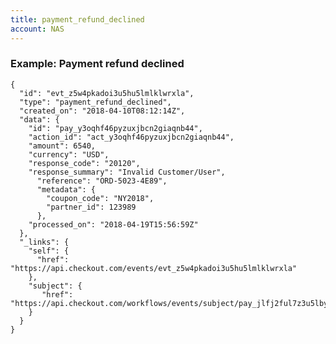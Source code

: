```yaml
---
title: payment_refund_declined
account: NAS
---
```


### Example: Payment refund declined

    {
      "id": "evt_z5w4pkadoi3u5hu5lmlklwrxla",
      "type": "payment_refund_declined",
      "created_on": "2018-04-10T08:12:14Z",
      "data": {
        "id": "pay_y3oqhf46pyzuxjbcn2giaqnb44",
        "action_id": "act_y3oqhf46pyzuxjbcn2giaqnb44",
        "amount": 6540,
        "currency": "USD",
        "response_code": "20120",
        "response_summary": "Invalid Customer/User",
          "reference": "ORD-5023-4E89",
          "metadata": {
            "coupon_code": "NY2018",
            "partner_id": 123989
          },
        "processed_on": "2018-04-19T15:56:59Z"
      },
      "_links": {
        "self": {
          "href": "https://api.checkout.com/events/evt_z5w4pkadoi3u5hu5lmlklwrxla"
        },
        "subject": {
           "href": "https://api.checkout.com/workflows/events/subject/pay_jlfj2ful7z3u5lbykhy5lzezvm"
        }
      }
    }
